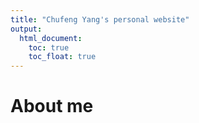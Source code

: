 ```yaml
---
title: "Chufeng Yang's personal website"
output: 
  html_document:
    toc: true
    toc_float: true
---
```


# About me

